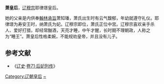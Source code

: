'''萧皇后'''，[[遼穆宗|辽穆宗]]耶律璟皇后。

她的父亲是内供奉[[翰林承旨|翰林承旨]]萧知璠，萧氏出生时有云气馥郁，年幼就遵守礼仪。耶律璟为寿安王时，纳萧氏为妃。辽穆宗即位，萧氏正位中宫。辽穆宗喜欢亲手杀人、爱好打猎，却经常酗酒，天亮才睡，中午才醒，长时期不理朝政，人称之为“睡王”。萧皇后性格柔婉，不能规劝皇帝，并且没有儿子。

==参考文献==
*《[[辽史|辽史]]·[[s:辽史/卷71|卷71·后妃列传]]》

{{start box}} 
{{s-before|[[蕭撒葛只|萧撒葛只]]}} 
{{s-title|[[:Category:辽朝皇后|辽朝皇后]]|951年—969年}} 
{{s-after|[[萧绰|萧绰]]}} 
{{end box}} 
{{遼朝皇后}}
[[Category:辽朝皇后|Category:辽朝皇后]]
[[Category:契丹萧氏|~]]